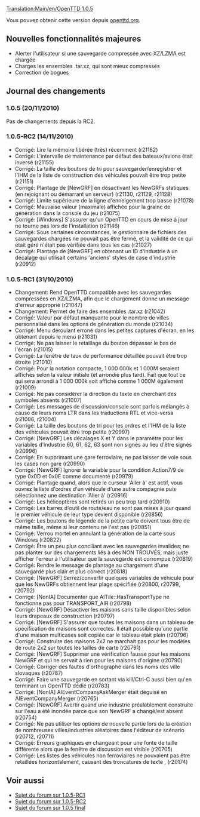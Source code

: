 [[Translation:Main/en/OpenTTD 1.0.5]]
{{en/-}}
{{fr/Livraison|prec=OpenTTD 1.0.4|suiv=Feuille de route 1.1|date=20/11/2010}}

Vous pouvez obtenir cette version depuis [http://www.openttd.org/en/download-stable/1.0.5 openttd.org].

==Nouvelles fonctionnalités majeures==

* Alerter l'utilisateur si une sauvegarde compressée avec XZ/LZMA est chargée
* Charges les ensembles .tar.xz, qui sont mieux compressés
* Correction de bogues

==Journal des changements==

===1.0.5 (20/11/2010)===

Pas de changements depuis la RC2.

===1.0.5-RC2 (14/11/2010)===

* Corrigé: Lire la mémoire libérée (très) récemment (r21182)
* Corrigé: L'intervalle de maintenance par défaut des bateaux/avions était inversé {{en/Flyspray|4222}} (r21155)
* Corrigé: La taille des boutons de tri pour sauvegarder/enregistrer et l'IHM de la liste de construction des véhicules pouvait être trop petite {{en/Flyspray|4221}} (r21151)
* Corrigé: Plantage de [NewGRF] en désactivant les NewGRFs statiques (en rejoignant ou démarrant un serveur) {{en/Flyspray|4208}} (r21130, r21129, r21128)
* Corrigé: Limite supérieure de la ligne d'enneigement trop basse {{en/Flyspray|4203}} (r21078)
* Corrigé: Mauvaise valeur (maximale) affichée pour la graine de génération dans la console du jeu {{en/Flyspray|4192}} (r21075)
* Corrigé: [Windows] S'assurer qu'un OpenTTD en cours de mise à jour ne tourne pas lors de l'installation {{en/Flyspray|4212}} (r21146)
* Corrigé: Sous certaines circonstances, le gestionnaire de fichiers des sauvegardes chargées ne pouvait pas être fermé, et la validité de ce qui était géré n'était pas vérifiée dans tous les cas (r21027)
* Corrigé: Plantage de [NewGRF] en obtenant un ID d'industrie à un décalage qui utilisait certains 'anciens' styles de case d'industrie {{en/Flyspray|4157}} (r20912)

===1.0.5-RC1 (31/10/2010)===

* Changement: Rend OpenTTD compatible avec les sauvegardes compressées en XZ/LZMA, afin que le chargement donne un message d'erreur approprié (r21047)
* Changement: Permet de faire des ensembles .tar.xz (r21042)
* Corrigé: Valeur par défaut manquante pour le nombre de villes personnalisé dans les options de génération du monde (r21034)
* Corrigé: Menu déroulant erroné dans les petites captures d'écran, en les obtenant depuis le menu (r21031)
* Corrigé: Ne pas laisser le retaillage du bouton dépasser le bas de l'écran {{en/Flyspray|4176}} (r21015)
* Corrigé: La fenêtre de taux de performance détaillée pouvait être trop étroite {{en/Flyspray|4102}} (r21010)
* Corrigé: Pour la notation compacte, 1 000 000k et 1 000M seraient affichés selon la valeur initiale (et arrondie plus tard). Fait que tout ce qui sera arrondi à 1 000 000k soit affiché comme 1 000M également (r21009)
* Corrigé: Ne pas considérer la direction du texte en cherchant des symboles absents (r21007)
* Corrigé: Les messages de discussion/console sont parfois mélangés à cause de leurs noms LTR dans les traductions RTL et vice-versa {{en/Flyspray|3746}} (r21006, r21004)
* Corrigé: La taille des boutons de tri pour les ordres et l'IHM de la liste des véhicules pouvait être trop petite (r20997)
* Corrigé: [NewGRF] Les décalages X et Y dans le paramètre pour les variables d'industrie 60, 61, 62, 63 sont non signés au lieu d'être signés (r20996)
* Corrigé: En supprimant une gare ferroviaire, ne pas laisser de voie sous les cases non gare (r20990)
* Corrigé: [NewGRF] Ignorer la variable pour la condition Action7/9 de type 0x0D et 0x0E comme documenté (r20979)
* Corrigé: Plantage quand, alors que le curseur 'Aller à' est actif, vous ouvrez la liste d'ordres d'un véhicule d'une autre compagnie puis sélectionnez une destination 'Aller à' {{en/Flyspray|4159}} (r20916)
* Corrigé: Les hélicoptères sont retirés un peu trop tard {{en/Flyspray|4155}} (r20910)
* Corrigé: Les barres d'outil de route/eau ne sont pas mises à jour quand le premier véhicule de leur type devient disponible {{en/Flyspray|4141}} (r20856)
* Corrigé: Les boutons de légende de la petite carte doivent tous être de même taille, même si leur contenu ne l'est pas (r20851)
* Corrigé: Verrou mortel en annulant la génération de la carte sous Windows {{en/Flyspray|3707}} (r20822)
* Corrigé: Être un peu plus conciliant avec les sauvegardes invalides; ne pas planter sur des chargements liés à des NON TROUVÉS, mais juste afficher l'erreur à l'utilisateur que la sauvegarde est corrompue {{en/Flyspray|3714}} (r20819)
* Corrigé: Rendre le message de plantage au chargement d'une sauvegarde  plus clair et plus correct {{en/Flyspray|3791}} (r20818)
* Corrigé: [NewGRF] Serrez/convertir quelques variables de véhicule pour que les NewGRFs obtiennent leur plage spécifiée (r20800, r20799, r20792)
* Corrigé: [NonIA] Documenter que AITile::HasTransportType ne fonctionne pas pour TRANSPORT_AIR {{en/Flyspray|4117}} (r20798)
* Corrigé: [NewGRF] Désactiver les maisons sans taille disponibles selon leurs drapeaux de construction (r20797)
* Corrigé: [NewGRF] S'assurer que toutes les maisons dans un tableau de spécification de maisons sont correctes. Il était possible qu'une partie d'une maison multicases soit copiée car le tableau était plein (r20796)
* Corrigé: Construire des maisons 2x2 ne marchait pas pour les modèles de route 2x2 sur toutes les tailles de carte (r20791)
* Corrigé: [NewGRF] Supprimer une vérification fausse pour les maisons NewGRF et qui ne servait à rien pour les maisons d'origine {{en/Flyspray|4118}} (r20790)
* Corrigé: Corriger des fautes d'orthographe dans les noms des ville slovaques (r20787)
* Corrigé: Faire une sauvegarde en sortant via kill/Ctrl-C aussi bien qu'en terminant un OpenTTD dédié (r20783)
* Corrigé: [NonIA] AIEventCompanyAskMerger était déguisé en AIEventCompanyMerger (r20765)
* Corrigé: [NewGRF] Avertir quand une industrie préalablement construite sur l'eau a été inondée parce que son NewGRF a changé/est absent {{en/Flyspray|4112}} (r20754)
* Corrigé: Ne pas utiliser les options de nouvelle partie lors de la création de nombreuses villes/industries aléatoires dans l'éditeur de scénario {{en/Flyspray|4094}} (r20712, r20711)
* Corrigé: Erreurs graphiques en changeant pour une fonte de taille différente alors que la fenêtre de discussion est visible (r20705)
* Corrigé: Les listes des véhicules non ferroviaires ne pouvaient pas être retaillées horizontalement, causant des troncatures de texte {{en/Flyspray|4123}}, {{en/Flyspray|3955}} (r20174)

== Voir aussi ==
* [http://www.tt-forums.net/viewtopic.php?f=29&t=50791 Sujet du forum sur 1.0.5-RC1]
* [http://www.tt-forums.net/viewtopic.php?f=29&t=51158 Sujet du forum sur 1.0.5-RC2]
* [http://www.tt-forums.net/viewtopic.php?f=29&t=51329 Sujet du forum sur 1.0.5 final]